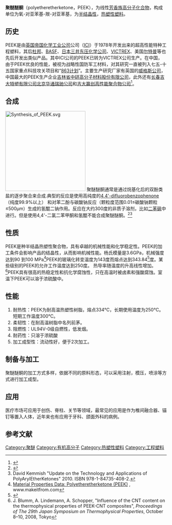 '''聚醚醚酮'''（polyetheretherketone，PEEK），为线性[[芳香族|芳香族]][[高分子化合物|高分子化合物]]，构成单位为氧-对亚苯基-羰-对亚苯基，为[[半结晶性|半结晶性]]，[[热塑性塑料|热塑性塑料]]。
==历史==
PEEK是由[[英国帝国化学工业公司|英国帝国化学工业公司]]公司（[[ICI|ICI]]）于1978年开发出来的超高性能特种工程塑料，其后[[杜邦|杜邦]]、[[BASF|BASF]]、[[日本三井东压化学公司|日本三井东压化学公司]]、[[VICTREX|VICTREX]]、美国[[尔特普|尔特普]]等也先后开发出类似产品。其中ICI公司的PEEK已转为VICTREX公司生产。在中国，由于PEEK优良的性能，被视为战略性国防军工材料，对其研究一直被列入七五-十五国家重点科技攻关项目和“[[863计划|863计划]]”。主要生产研究厂家有英国的[[威格斯公司|威格斯公司]]，中国最大的PEEK生产企业[[吉林省中研高分子材料股份有限公司|吉林省中研高分子材料股份有限公司]]，此外还有[[长春吉大特塑有限公司|长春吉大特塑有限公司]][[北京华通瑞驰公司|北京华通瑞驰公司]]和[[赢创|吉大赢创高性能聚合物公司]]<ref>{{Cite web |url=http://corporate.evonik.cn/region/greater_china/han-s/company/greater_china/locations/changchun_jida/Pages/default.aspx |title=存档副本 |accessdate=2013-09-20 |archive-date=2013-09-21 |archive-url=https://web.archive.org/web/20130921101431/http://corporate.evonik.cn/region/greater_china/han-s/company/greater_china/locations/changchun_jida/Pages/default.aspx |dead-url=no }}</ref>。

==合成==
[[Image:Synthesis_of_PEEK.svg|250px]]
聚醚醚酮通常是通过烷基化后的双酚类盐的逐步聚合来合成.典型的反应是使用高纯度的[[4,4'-difluorobenzophenone|4,4'-difluorobenzophenone]]（纯度99.9%以上） 和对苯二酚与碳酸钠反应（颗粒度范围0.01≤碳酸钠颗粒≤500μm）生成的氢醌二钠作用。反应在大约300度的非质子溶剂，比如[[二苯砜|二苯砜]]中进行。但是使用4,4'-二氯二苯甲酮和氢醌不能合成聚醚醚酮。<ref name="Polymers, High-Temperature">{{cite web |authors=David Parker, Jan Bussink, Hendrik T. van de Grampe, Gary W. Wheatley, Ernst-Ulrich Dorf, Edgar Ostlinning, Klaus Reinking |title=Polymers, High-Temperature |url=http://onlinelibrary.wiley.com/doi/10.1002/14356007.a21_449.pub3/abstract |work=[[Ullmann's_Encyclopedia_of_Industrial_Chemistry|Ullmann's Encyclopedia of Industrial Chemistry]] (online version) |publisher=Wiley-VCH, Weinheim, |date=15 April 2012 |DOI=10.1002/14356007.a21_449.pub3 |accessdate=2014-05-13 |archive-date=2014-05-22 |archive-url=https://web.archive.org/web/20140522193657/http://onlinelibrary.wiley.com/doi/10.1002/14356007.a21_449.pub3/abstract |dead-url=no }}</ref><ref>David Kemmish "Update on the Technology and Applications of PolyArylEtherKetones" 2010. ISBN 978-1-84735-408-2.</ref>

==性质==
PEEK是种半结晶热塑性聚合物，具有卓越的机械性能和化学稳定性。PEEK的加工条件会影响产品的结晶性，从而影响机械性能。杨氏模量是3.6GPa，机械强度达到90 到100 MPa<ref>[http://www.makeitfrom.com/material-data/?for=Polyetheretherketone-PEEK Material Properties Data: Polyetheretherketone (PEEK)] {{Wayback|url=http://www.makeitfrom.com/material-data/?for=Polyetheretherketone-PEEK |date=20131104042247 }}, www.makeitfrom.com</ref>PEEK的玻璃化转变温度为143度而熔点达到343.84<ref>{{cite book |editor=Steven M.Kurtz |title=PEEK Biomaterials Handbook |date=2012 |publisher=William Andrew Publishing |page=1-7}}</ref>度。某些级别的PEEK的允许工作温度达到250度。 热导率随温度的升高线性增加。<ref>J. Blumm, A. Lindemann, A. Schopper, "Influence of the CNT content on the thermophysical properties of PEEK-CNT composites", ''Proceedings of The 29th Japan Symposium on Thermophysical Properties'', October 8–10, 2008, Tokyo</ref>PEEK具有很高的热稳定性和抗化学腐蚀性，只在高温时被卤素和强酸腐蚀。室温下PEEK可以溶于浓硫酸中。

==性能==
#耐热性：PEEK为耐高温热塑性树脂，熔点334℃，长期使用温度为250℃。短期工作温度300℃。
#柔韧性：在耐高温树脂中名列前茅。
#阻燃性：UL94V-0级自燃性，低发烟。
#耐药性：只溶于浓硫酸
#加工成型性：流动性好，便于2次加工。

==制备与加工==
聚醚醚酮的加工方式多样，依据不同的原料形态，可以采用注射，模压，喷涂等方式进行加工成型。

==应用==
医疗市场可应用于创伤、脊柱、关节等领域，最常见的应用是作为椎间融合器、锚钉等置入人体，近年来也有应用于牙科、颌面外科的病例。

==参考文献==
<references/>

{{合成材料}}
{{塑料}}

[[Category:聚醚|Category:聚醚]]
[[Category:有机高分子|Category:有机高分子]]
[[Category:热塑性塑料|Category:热塑性塑料]]
[[Category:工程塑料|Category:工程塑料]]